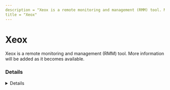 ```yaml
---
description = "Xeox is a remote monitoring and management (RMM) tool. More information will be added as it becomes available."
title = "Xeox"
---
```




# Xeox

Xeox is a remote monitoring and management (RMM) tool. More information will be added as it becomes available.

### Details
<Details author={""}
         category={""}
         created={""}
         website={""}
         lastModified={"2/14/2024"}
         privileges={""}
         free={ false }
         verification={ false }
/>

#### Installation Paths
<Card code={ ["xeox-agent_x64.exe", "xeox_service_windows.exe", "xeox-agent_*.exe", "xeox-agent_x86.exe"] }/>

#### Supported OS
<Badges color="warning" badges={ ["Windows"] }/>




### Forensic Artifacts




#### Network Artifacts
<EuiSpacer size="xl"/>
<NetworkArtifactsTable data={ [{"Description": "Known remote domains", "Domains": ["*.xeox.com", "xeox.com"], "Ports": []}] }/>




### Detections
- Detects potential network activity of Xeox RMM tool
  - [Sigma Rule](https://github.com/magicsword-io/LOLRMM/blob/main/detections/sigma/xeox_network_sigma.yml)
- Detects potential processes activity of Xeox RMM tool
  - [Sigma Rule](https://github.com/magicsword-io/LOLRMM/blob/main/detections/sigma/xeox_processes_sigma.yml)

### References
- [https://help.xeox.com/knowledge-base/gSuyNfDH6u79M82utnswf2/firewall-settings-xeox-agent-and-integrations/47T7S9tZJ2L1Z2W5gwuXoW](https://help.xeox.com/knowledge-base/gSuyNfDH6u79M82utnswf2/firewall-settings-xeox-agent-and-integrations/47T7S9tZJ2L1Z2W5gwuXoW)

